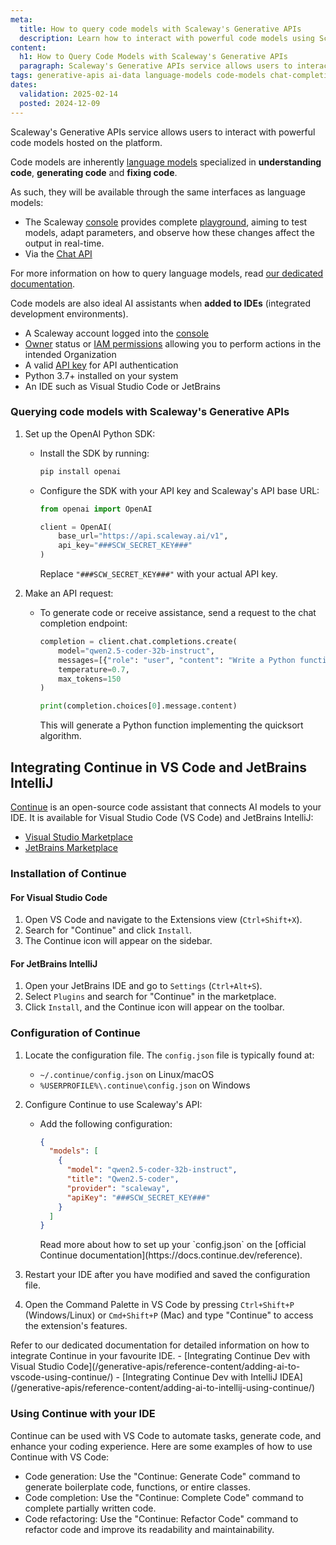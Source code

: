 ```yaml
---
meta:
  title: How to query code models with Scaleway's Generative APIs
  description: Learn how to interact with powerful code models using Scaleway's Generative APIs service. Integrate with VS Code and IntelliJ for enhanced coding experience.
content:
  h1: How to Query Code Models with Scaleway's Generative APIs
  paragraph: Scaleway's Generative APIs service allows users to interact with powerful code models hosted on the platform. These code models are specialized in understanding code, generating code, and fixing code. With Scaleway's Generative APIs, you can integrate these code models with popular IDEs like VS Code and IntelliJ.
tags: generative-apis ai-data language-models code-models chat-completions-api scaleway-continue vs-code intellij
dates:
  validation: 2025-02-14
  posted: 2024-12-09
---
```


Scaleway's Generative APIs service allows users to interact with powerful code models hosted on the platform.

Code models are inherently [language models](/generative-apis/how-to/query-language-models/) specialized in **understanding code**, **generating code** and **fixing code**. 

As such, they will be available through the same interfaces as language models:
- The Scaleway [console](https://console.scaleway.com) provides complete [playground](/generative-apis/how-to/query-language-models/#accessing-the-playground), aiming to test models, adapt parameters, and observe how these changes affect the output in real-time.
- Via the [Chat API](/generative-apis/how-to/query-language-models/#querying-language-models-via-api)

For more information on how to query language models, read [our dedicated documentation](/generative-apis/how-to/query-language-models/).

Code models are also ideal AI assistants when **added to IDEs** (integrated development environments). 

<Macro id="requirements" />

- A Scaleway account logged into the [console](https://console.scaleway.com)
- [Owner](/iam/concepts/#owner) status or [IAM permissions](/iam/concepts/#permission) allowing you to perform actions in the intended Organization
- A valid [API key](/iam/how-to/create-api-keys/) for API authentication
- Python 3.7+ installed on your system
- An IDE such as Visual Studio Code or JetBrains

### Querying code models with Scaleway's Generative APIs

1. Set up the OpenAI Python SDK:
   - Install the SDK by running:
     ```bash
     pip install openai
     ```
   - Configure the SDK with your API key and Scaleway's API base URL:
     ```python
     from openai import OpenAI

     client = OpenAI(
         base_url="https://api.scaleway.ai/v1",
         api_key="###SCW_SECRET_KEY###"
     )
     ```
     Replace `"###SCW_SECRET_KEY###"` with your actual API key.

2. Make an API request:
   - To generate code or receive assistance, send a request to the chat completion endpoint:
     ```python
     completion = client.chat.completions.create(
         model="qwen2.5-coder-32b-instruct",
         messages=[{"role": "user", "content": "Write a Python function to sort a list using quicksort."}],
         temperature=0.7,
         max_tokens=150
     )

     print(completion.choices[0].message.content)
     ```
     This will generate a Python function implementing the quicksort algorithm.


## Integrating Continue in VS Code and JetBrains IntelliJ

[Continue](https://www.continue.dev/) is an open-source code assistant that connects AI models to your IDE. It is available for Visual Studio Code (VS Code) and JetBrains IntelliJ:

* [Visual Studio Marketplace](https://marketplace.visualstudio.com/items?itemName=Continue.continue)
* [JetBrains Marketplace](https://plugins.jetbrains.com/plugin/22707-continue)

### Installation of Continue

#### For Visual Studio Code

1. Open VS Code and navigate to the Extensions view (`Ctrl+Shift+X`).
2. Search for "Continue" and click `Install`.
3. The Continue icon will appear on the sidebar.

#### For JetBrains IntelliJ

1. Open your JetBrains IDE and go to `Settings` (`Ctrl+Alt+S`).
2. Select `Plugins` and search for "Continue" in the marketplace.
3. Click `Install`, and the Continue icon will appear on the toolbar.

### Configuration of Continue

1. Locate the configuration file. The `config.json` file is typically found at:
     - `~/.continue/config.json` on Linux/macOS
     - `%USERPROFILE%\.continue\config.json` on Windows

2. Configure Continue to use Scaleway's API:
   - Add the following configuration:
     ```json
     {
       "models": [
         {
           "model": "qwen2.5-coder-32b-instruct",
           "title": "Qwen2.5-coder",
           "provider": "scaleway",
           "apiKey": "###SCW_SECRET_KEY###"
         }
       ]
     }
     ```
     <Message type="tip">
       Read more about how to set up your `config.json` on the [official Continue documentation](https://docs.continue.dev/reference).
     </Message>
3. Restart your IDE after you have modified and saved the configuration file.
4. Open the Command Palette in VS Code by pressing `Ctrl+Shift+P` (Windows/Linux) or `Cmd+Shift+P` (Mac) and type "Continue" to access the extension's features.

<Message type="tip">
  Refer to our dedicated documentation for detailed information on how to integrate Continue in your favourite IDE.
  - [Integrating Continue Dev with Visual Studio Code](/generative-apis/reference-content/adding-ai-to-vscode-using-continue/)
  - [Integrating Continue Dev with IntelliJ IDEA](/generative-apis/reference-content/adding-ai-to-intellij-using-continue/)
</Message>

### Using Continue with your IDE
Continue can be used with VS Code to automate tasks, generate code, and enhance your coding experience. Here are some examples of how to use Continue with VS Code:

* Code generation: Use the "Continue: Generate Code" command to generate boilerplate code, functions, or entire classes.
* Code completion: Use the "Continue: Complete Code" command to complete partially written code.
* Code refactoring: Use the "Continue: Refactor Code" command to refactor code and improve its readability and maintainability.


